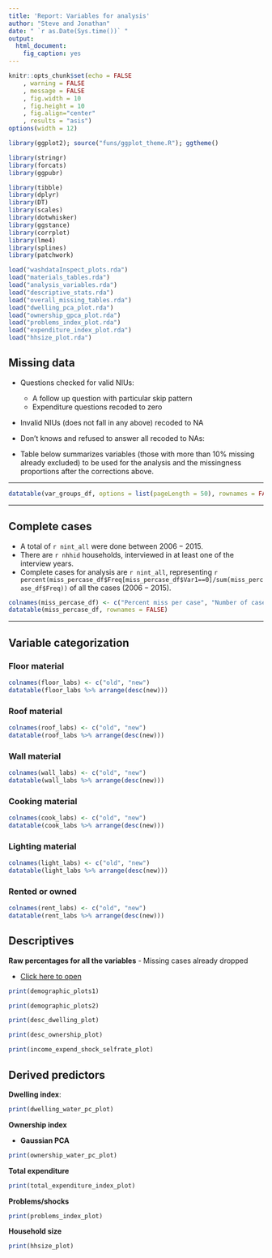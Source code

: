 ```yaml
---
title: 'Report: Variables for analysis'
author: "Steve and Jonathan"
date: " `r as.Date(Sys.time())` "
output:
  html_document:
    fig_caption: yes
---
```



```r
knitr::opts_chunk$set(echo = FALSE
	, warning = FALSE
	, message = FALSE
	, fig.width = 10
	, fig.height = 10
	, fig.align="center"
	, results = "asis")
options(width = 12)

library(ggplot2); source("funs/ggplot_theme.R"); ggtheme()

library(stringr)
library(forcats)
library(ggpubr)

library(tibble)
library(dplyr)
library(DT)
library(scales)
library(dotwhisker)
library(ggstance)
library(corrplot)
library(lme4)
library(splines)
library(patchwork)


```

```r
load("washdataInspect_plots.rda")
load("materials_tables.rda")
load("analysis_variables.rda")
load("descriptive_stats.rda")
load("overall_missing_tables.rda")
load("dwelling_pca_plot.rda")
load("ownership_gpca_plot.rda")
load("problems_index_plot.rda")
load("expenditure_index_plot.rda")
load("hhsize_plot.rda")
```

## Missing data

- Questions checked for valid NIUs:
	- A follow up question with particular skip pattern
	- Expenditure questions recoded to zero
- Invalid NIUs (does not fall in any above) recoded to NA
- Don't knows and refused to answer all recoded to NAs:

- Table below summarizes variables (those with more than 10\% missing already excluded) to be used for the analysis and the missingness proportions after the corrections above.

\vspace*{2cm}
****

```r
datatable(var_groups_df, options = list(pageLength = 50), rownames = FALSE)
```

\vspace*{2cm}
****


## Complete cases

- A total of `r nint_all` were done between $2006 - 2015$.
- There are `r nhhid` households, interviewed in at least one of the interview years.
- Complete cases for analysis are `r nint_all`, representing `r percent(miss_percase_df$Freq[miss_percase_df$Var1==0]/sum(miss_percase_df$Freq))` of all the cases ($2006 - 2015$).

```r
colnames(miss_percase_df) <- c("Percent miss per case", "Number of cases")
datatable(miss_percase_df, rownames = FALSE)
```

\vspace*{2cm}
****

## Variable categorization

### Floor material

```r
colnames(floor_labs) <- c("old", "new")
datatable(floor_labs %>% arrange(desc(new)))
```

### Roof material

```r
colnames(roof_labs) <- c("old", "new")
datatable(roof_labs %>% arrange(desc(new)))
```

### Wall material

```r
colnames(wall_labs) <- c("old", "new")
datatable(wall_labs %>% arrange(desc(new)))
```

### Cooking material

```r
colnames(cook_labs) <- c("old", "new")
datatable(cook_labs %>% arrange(desc(new)))
```

### Lighting material

```r
colnames(light_labs) <- c("old", "new")
datatable(light_labs %>% arrange(desc(new)))
```

### Rented or owned

```r
colnames(rent_labs) <- c("old", "new")
datatable(rent_labs %>% arrange(desc(new)))
```

## Descriptives

**Raw percentages for all the variables** - Missing cases already dropped

-	[Click here to open](./descriptive_stats.Rout.pdf)

```r
print(demographic_plots1)
```

```r
print(demographic_plots2)
```

```r
print(desc_dwelling_plot)
```


```r
print(desc_ownership_plot)
```

```r
print(income_expend_shock_selfrate_plot)
```

## Derived predictors

**Dwelling index**:

```r
print(dwelling_water_pc_plot)
```

**Ownership index**

- **Gaussian PCA**

```r
print(ownership_water_pc_plot)
```

**Total expenditure**

```r
print(total_expenditure_index_plot)
```

**Problems/shocks**

```r
print(problems_index_plot)
```

**Household size**

```r
print(hhsize_plot)
```

